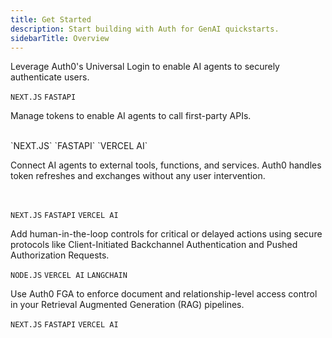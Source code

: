 ```yaml
---
title: Get Started
description: Start building with Auth for GenAI quickstarts.
sidebarTitle: Overview
---
```


<Columns cols={2}>

<Card title ="User Authentication" icon="user" href="./user-authentication" iconType="solid" vertical>
Leverage Auth0's Universal Login to enable AI agents to securely authenticate users.

`NEXT.JS` `FASTAPI`

</Card>

<Card title ="Call Your APIs on User's Behalf" icon="shapes" href="./call-your-apis-on-users-behalf" iconType="solid" vertical>

Manage tokens to enable AI agents to call first-party APIs.

<br />
`NEXT.JS`  `FASTAPI` `VERCEL AI`
</Card>

<Card title ="Call Other's APIs on User's Behalf" icon="plug" href="./call-others-apis-on-users-behalf" iconType="solid" vertical>

Connect AI agents to external tools, functions, and services. Auth0 handles token refreshes and exchanges without any user intervention.

<br />

`NEXT.JS` `FASTAPI` `VERCEL AI`

</Card>

<Card title ="Asynchronous Authorization" icon="clock" href="./asynchronous-authorization" iconType="solid" vertical>
Add human-in-the-loop controls for critical or delayed actions using secure protocols like Client-Initiated Backchannel Authentication and Pushed Authorization Requests.

`NODE.JS` `VERCEL AI` `LANGCHAIN`

</Card>

<Card title ="Authorization for RAG" icon="server" href="./authorization-for-rag" iconType="solid" vertical>

Use Auth0 FGA to enforce document and relationship-level access control in your Retrieval Augmented Generation (RAG) pipelines.

`NEXT.JS` `FASTAPI` `VERCEL AI`

</Card>

</Columns>
